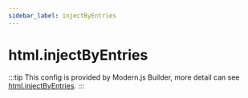 ```yaml
---
sidebar_label: injectByEntries
---
```


# html.injectByEntries

:::tip
This config is provided by Modern.js Builder, more detail can see [html.injectByEntries](https://modernjs.dev/builder/en/api/config-html.html#htmlinjectbyentries).
:::


<Main />
